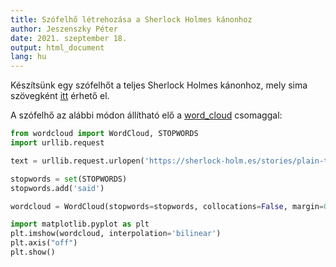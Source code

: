 ```yaml
---
title: Szófelhő létrehozása a Sherlock Holmes kánonhoz
author: Jeszenszky Péter
date: 2021. szeptember 18.
output: html_document
lang: hu
---
```


Készítsünk egy szófelhőt a teljes Sherlock Holmes kánonhoz, mely sima szövegként [itt](https://sherlock-holm.es/stories/plain-text/cano.txt) érhető el.

A szófelhő az alábbi módon állítható elő a [word_cloud](https://github.com/amueller/word_cloud) csomaggal:

```python
from wordcloud import WordCloud, STOPWORDS
import urllib.request

text = urllib.request.urlopen('https://sherlock-holm.es/stories/plain-text/cano.txt').read().decode('utf-8')

stopwords = set(STOPWORDS)
stopwords.add('said')

wordcloud = WordCloud(stopwords=stopwords, collocations=False, margin=0).generate(text)

import matplotlib.pyplot as plt
plt.imshow(wordcloud, interpolation='bilinear')
plt.axis("off")
plt.show()
```
